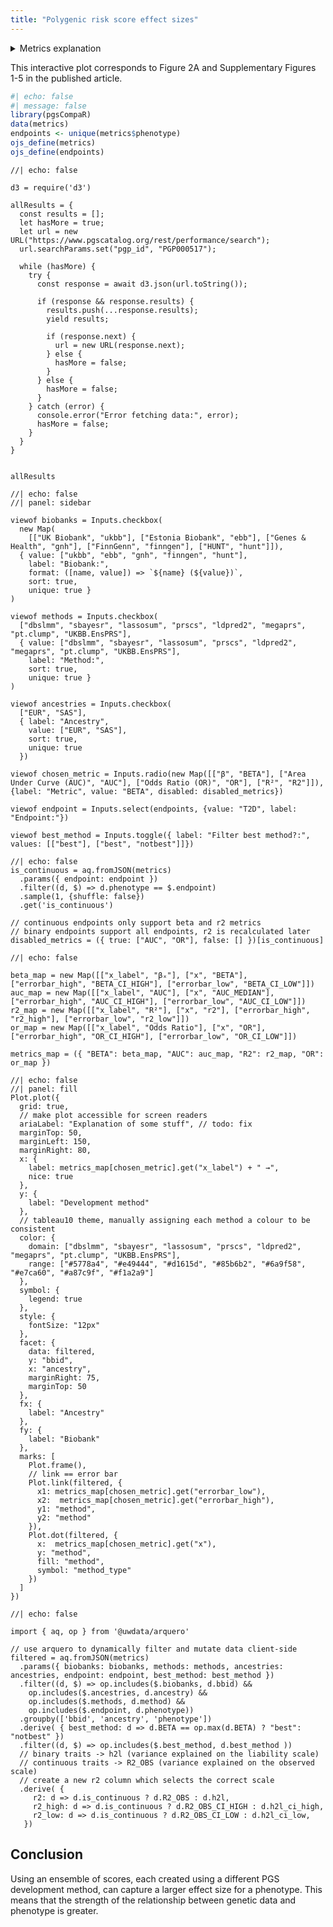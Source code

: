 ```yaml
---
title: "Polygenic risk score effect sizes"
---
```


<details>

<summary>Metrics explanation</summary>

<dl>

<dt>AUC</dt>

<dd>Area Under Receiver Operating Characteristic</dd>

<dd>This metric cares only about relative ordering of observations, and is available only for binary traits.</dd>

<dt>β</dt>

<dd>Standardized regression coefficients. For continuous traits, this is the change in the trait (in standard deviations) per standard deviation of the PGS. For binary traits, this is the change in the log-odds per standard deviation of the PGS.</dd>

<dd>This is the metric that was used for meta-analyses.</dd>

<dt>Odds Ratio (OR)</dt>

<dd>This is the change in the odds ratio per standard deviation of the PGS (exp(β))</dd>

<dt>R²</dt>

<dd>This is the variance explained by the PGS on the observed scale for continuous traits, or on the liability scale for binary traits</dd>

</dl>

</details>

This interactive plot corresponds to Figure 2A and Supplementary Figures 1-5 in the published article.

```r
#| echo: false
#| message: false
library(pgsCompaR)
data(metrics)
endpoints <- unique(metrics$phenotype)
ojs_define(metrics)
ojs_define(endpoints)
```


```ojs
//| echo: false

d3 = require('d3')

allResults = {
  const results = [];
  let hasMore = true;
  let url = new URL("https://www.pgscatalog.org/rest/performance/search");
  url.searchParams.set("pgp_id", "PGP000517");

  while (hasMore) {
    try {
      const response = await d3.json(url.toString());

      if (response && response.results) {
        results.push(...response.results);
        yield results; 

        if (response.next) {
          url = new URL(response.next); 
        } else {
          hasMore = false;
        }
      } else {
        hasMore = false; 
      }
    } catch (error) {
      console.error("Error fetching data:", error);
      hasMore = false;
    }
  }
}


allResults
```

```ojs
//| echo: false
//| panel: sidebar

viewof biobanks = Inputs.checkbox(
  new Map( 
    [["UK Biobank", "ukbb"], ["Estonia Biobank", "ebb"], ["Genes & Health", "gnh"], ["FinnGenn", "finngen"], ["HUNT", "hunt"]]),
  { value: ["ukbb", "ebb", "gnh", "finngen", "hunt"], 
    label: "Biobank:",
    format: ([name, value]) => `${name} (${value})`, 
    sort: true, 
    unique: true }
)

viewof methods = Inputs.checkbox(
  ["dbslmm", "sbayesr", "lassosum", "prscs", "ldpred2", "megaprs", "pt.clump", "UKBB.EnsPRS"],
  { value: ["dbslmm", "sbayesr", "lassosum", "prscs", "ldpred2", "megaprs", "pt.clump", "UKBB.EnsPRS"],
    label: "Method:",
    sort: true, 
    unique: true }
)

viewof ancestries = Inputs.checkbox(
  ["EUR", "SAS"],
  { label: "Ancestry",
    value: ["EUR", "SAS"],
    sort: true,
    unique: true
  })

viewof chosen_metric = Inputs.radio(new Map([["β", "BETA"], ["Area Under Curve (AUC)", "AUC"], ["Odds Ratio (OR)", "OR"], ["R²", "R2"]]), {label: "Metric", value: "BETA", disabled: disabled_metrics})

viewof endpoint = Inputs.select(endpoints, {value: "T2D", label: "Endpoint:"})

viewof best_method = Inputs.toggle({ label: "Filter best method?:", values: [["best"], ["best", "notbest"]]})
```

```ojs
//| echo: false
is_continuous = aq.fromJSON(metrics)
  .params({ endpoint: endpoint })
  .filter((d, $) => d.phenotype == $.endpoint)
  .sample(1, {shuffle: false})
  .get('is_continuous')

// continuous endpoints only support beta and r2 metrics
// binary endpoints support all endpoints, r2 is recalculated later
disabled_metrics = ({ true: ["AUC", "OR"], false: [] })[is_continuous]
```

```ojs
//| echo: false

beta_map = new Map([["x_label", "βₓ"], ["x", "BETA"], ["errorbar_high", "BETA_CI_HIGH"], ["errorbar_low", "BETA_CI_LOW"]])
auc_map = new Map([["x_label", "AUC"], ["x", "AUC_MEDIAN"], ["errorbar_high", "AUC_CI_HIGH"], ["errorbar_low", "AUC_CI_LOW"]])
r2_map = new Map([["x_label", "R²"], ["x", "r2"], ["errorbar_high", "r2_high"], ["errorbar_low", "r2_low"]])
or_map = new Map([["x_label", "Odds Ratio"], ["x", "OR"], ["errorbar_high", "OR_CI_HIGH"], ["errorbar_low", "OR_CI_LOW"]])

metrics_map = ({ "BETA": beta_map, "AUC": auc_map, "R2": r2_map, "OR": or_map })
```

```ojs
//| echo: false
//| panel: fill
Plot.plot({
  grid: true,
  // make plot accessible for screen readers
  ariaLabel: "Explanation of some stuff", // todo: fix
  marginTop: 50,
  marginLeft: 150,
  marginRight: 80,
  x: {
    label: metrics_map[chosen_metric].get("x_label") + " →",
    nice: true
  },
  y: {
    label: "Development method"
  },
  // tableau10 theme, manually assigning each method a colour to be consistent
  color: {
    domain: ["dbslmm", "sbayesr", "lassosum", "prscs", "ldpred2", "megaprs", "pt.clump", "UKBB.EnsPRS"],
    range: ["#5778a4", "#e49444", "#d1615d", "#85b6b2", "#6a9f58", "#e7ca60", "#a87c9f", "#f1a2a9"]
  },
  symbol: {
    legend: true
  },
  style: {
    fontSize: "12px"
  },
  facet: {
    data: filtered, 
    y: "bbid", 
    x: "ancestry",
    marginRight: 75,
    marginTop: 50
  },
  fx: {
    label: "Ancestry"
  },
  fy: {
    label: "Biobank"
  },
  marks: [
    Plot.frame(),
    // link == error bar
    Plot.link(filtered, {
      x1: metrics_map[chosen_metric].get("errorbar_low"),
      x2:  metrics_map[chosen_metric].get("errorbar_high"),
      y1: "method",
      y2: "method"
    }),
    Plot.dot(filtered, {
      x:  metrics_map[chosen_metric].get("x"), 
      y: "method",
      fill: "method",
      symbol: "method_type"
    })
  ]
})
```

```ojs
//| echo: false

import { aq, op } from '@uwdata/arquero'

// use arquero to dynamically filter and mutate data client-side
filtered = aq.fromJSON(metrics)
  .params({ biobanks: biobanks, methods: methods, ancestries: ancestries, endpoint: endpoint, best_method: best_method })
  .filter((d, $) => op.includes($.biobanks, d.bbid) &&
    op.includes($.ancestries, d.ancestry) &&
    op.includes($.methods, d.method) &&
    op.includes($.endpoint, d.phenotype))
  .groupby(['bbid', 'ancestry', 'phenotype'])
  .derive( { best_method: d => d.BETA == op.max(d.BETA) ? "best": "notbest" })
  .filter((d, $) => op.includes($.best_method, d.best_method ))
  // binary traits -> h2l (variance explained on the liability scale)
  // continuous traits -> R2_OBS (variance explained on the observed scale)
  // create a new r2 column which selects the correct scale
  .derive( { 
     r2: d => d.is_continuous ? d.R2_OBS : d.h2l,
     r2_high: d => d.is_continuous ? d.R2_OBS_CI_HIGH : d.h2l_ci_high,
     r2_low: d => d.is_continuous ? d.R2_OBS_CI_LOW : d.h2l_ci_low,
   })
```

## Conclusion

Using an ensemble of scores, each created using a different PGS development method, can capture a larger effect size for a phenotype. This means that the strength of the relationship between genetic data and phenotype is greater.
